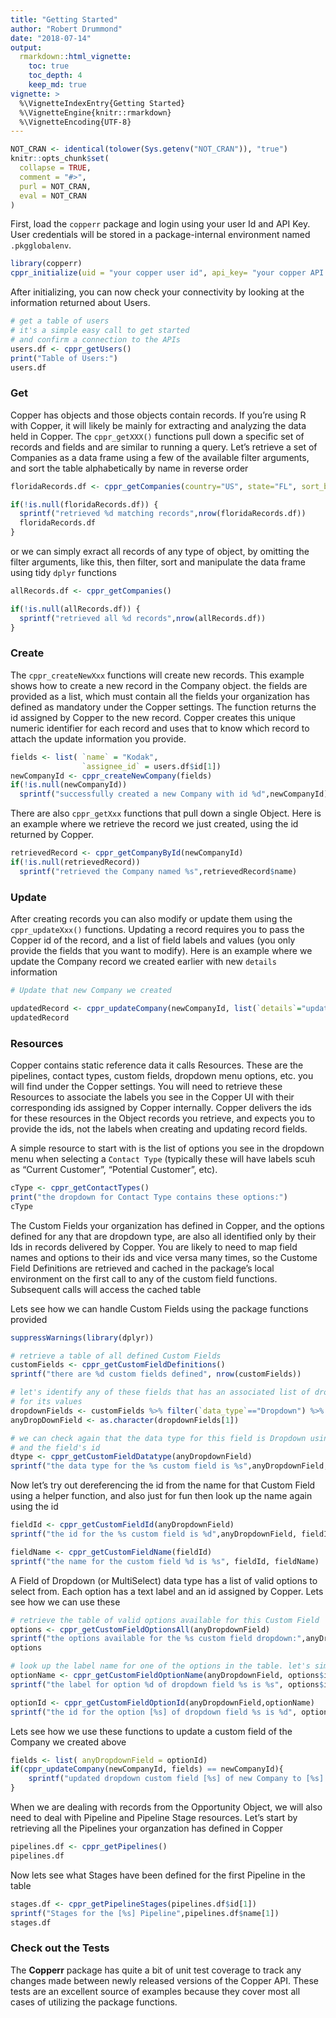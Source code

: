 ```yaml
---
title: "Getting Started"
author: "Robert Drummond"
date: "2018-07-14"
output:
  rmarkdown::html_vignette:
    toc: true
    toc_depth: 4
    keep_md: true
vignette: >
  %\VignetteIndexEntry{Getting Started}
  %\VignetteEngine{knitr::rmarkdown}
  %\VignetteEncoding{UTF-8}
---
```


```r
NOT_CRAN <- identical(tolower(Sys.getenv("NOT_CRAN")), "true")
knitr::opts_chunk$set(
  collapse = TRUE,
  comment = "#>",
  purl = NOT_CRAN,
  eval = NOT_CRAN
)
```

First, load the `copperr` package and login using your user Id and API Key. User credentials will 
be stored in a package-internal environment named `.pkgglobalenv`.

```r
library(copperr)
cppr_initialize(uid = "your copper user id", api_key= "your copper API key", verbose = FALSE)
```

After initializing, you can now check your connectivity by looking at the information returned about Users. 

```r
# get a table of users
# it's a simple easy call to get started 
# and confirm a connection to the APIs
users.df <- cppr_getUsers()
print("Table of Users:")
users.df
```

### Get 
Copper has objects and those objects contain records. If you're using R with Copper, it will likely be mainly for extracting and analyzing the data held in Copper.
The `cppr_getXXX()` functions pull down a specific set of records and fields and are similar to running a query. Let's retrieve a set of Companies as a data frame using a few of the available filter arguments, and sort the table alphabetically by name in reverse order

```r
floridaRecords.df <- cppr_getCompanies(country="US", state="FL", sort_by="name", sort_direction="desc")

if(!is.null(floridaRecords.df)) {
  sprintf("retrieved %d matching records",nrow(floridaRecords.df))
  floridaRecords.df
}
```

or we can simply exract all records of any type of object, by omitting the filter arguments, like this, then filter, sort and manipulate the data frame using tidy `dplyr` functions

```r
allRecords.df <- cppr_getCompanies()

if(!is.null(allRecords.df)) {
  sprintf("retrieved all %d records",nrow(allRecords.df))
}
```

### Create 
The `cppr_createNewXxx` functions will create new records. This example shows how to create a new record in the Company object. the fields are provided as a list, which must contain all the fields your organization has defined as mandatory under the Copper settings. The function returns the id assigned by Copper to the new record. Copper creates this unique numeric identifier for each record and uses that to know which record to attach the update information you provide. 

```r
fields <- list( `name` = "Kodak",
                `assignee_id` = users.df$id[1])
newCompanyId <- cppr_createNewCompany(fields)
if(!is.null(newCompanyId))
  sprintf("successfully created a new Company with id %d",newCompanyId)
```

There are also `cppr_getXxx` functions that pull down a single Object. Here is an example where we
retrieve the record we just created, using the id returned by Copper. 

```r
retrievedRecord <- cppr_getCompanyById(newCompanyId)
if(!is.null(retrievedRecord))
  sprintf("retrieved the Company named %s",retrievedRecord$name)
```

### Update 

After creating records you can also modify or update them using the `cppr_updateXxx()` functions. 
Updating a record requires you to pass the Copper id of the record, and a list of field labels and values (you only provide the fields that you want to modify). Here is an example where we update the Company record we created earlier with new `details` information 

```r
# Update that new Company we created

updatedRecord <- cppr_updateCompany(newCompanyId, list(`details`="updated today"))
updatedRecord
```

### Resources
Copper contains static reference data it calls Resources. These are the pipelines, contact types, custom fields, dropdown menu options, etc. you will find under the Copper settings. You will need to retrieve these Resources to associate the labels you see in the Copper UI with their corresponding ids assigned by Copper internally. Copper delivers the ids for these resources in the Object records you retrieve, and expects you to provide the ids, not the labels when creating and updating record fields.

A simple resource to start with is the list of options you see in the dropdown menu when selecting a `Contact Type` (typically these will have labels scuh as "Current Customer", "Potential Customer", etc).

```r
cType <- cppr_getContactTypes()
print("the dropdown for Contact Type contains these options:")
cType
```

The Custom Fields your organization has defined in Copper, and the options defined for any that are dropdown type, are also all identified only by their Ids in records delivered by Copper. 
You are likely to need to map field names and options to their ids and vice versa many times, so the Custome Field Definitions are retrieved and cached in the package's local environment on the first call to any of the custom field functions. Subsequent calls will access the cached table 

Lets see how we can handle Custom Fields using the package functions provided

```r
suppressWarnings(library(dplyr))

# retrieve a table of all defined Custom Fields
customFields <- cppr_getCustomFieldDefinitions()
sprintf("there are %d custom fields defined", nrow(customFields))

# let's identify any of these fields that has an associated list of dropdown menu options 
# for its values
dropdownFields <- customFields %>% filter(`data_type`=="Dropdown") %>% select(name)
anyDropDownField <- as.character(dropdownFields[1])

# we can check again that the data type for this field is Dropdown using this helper function 
# and the field's id
dtype <- cppr_getCustomFieldDatatype(anyDropdownField)
sprintf("the data type for the %s custom field is %s",anyDropdownField,dtype)
```

Now let's try out dereferencing the id from the name for that Custom Field using a helper function, and also just for fun then look up the name again using the id

```r
fieldId <- cppr_getCustomFieldId(anyDropdownField)
sprintf("the id for the %s custom field is %d",anyDropdownField, fieldId)

fieldName <- cppr_getCustomFieldName(fieldId)
sprintf("the name for the custom field %d is %s", fieldId, fieldName)
```

A Field of Dropdown (or MultiSelect) data type has a list of valid options to select from. Each option has a text label and an id assigned by Copper. Lets see how we can use these

```r
# retrieve the table of valid options available for this Custom Field
options <- cppr_getCustomFieldOptionsAll(anyDropdownField)
sprintf("the options available for the %s custom field dropdown:",anyDropdownField)
options

# look up the label name for one of the options in the table. let's simply take the first
optionName <- cppr_getCustomFieldOptionName(anyDropdownField, options$id[1])
sprintf("the label for option %d of dropdown field %s is %s", options$id[1], anyDropdownField, optionName)

optionId <- cppr_getCustomFieldOptionId(anyDropdownField,optionName)
sprintf("the id for the option [%s] of dropdown field %s is %d", optionName, anyDropdownField, optionId)
```

Lets see how we use these functions to update a custom field of the Company we created above

```r
fields <- list( anyDropdownField = optionId)
if(cppr_updateCompany(newCompanyId, fields) == newCompanyId){
	sprintf("updated dropdown custom field [%s] of new Company to [%s] successfully", anyDropdownField, optionName)
}
```

When we are dealing with records from the Opportunity Object, we will also need to deal with Pipeline and Pipeline Stage resources.
Let's start by retrieving all the Pipelines your organzation has defined in Copper

```r
pipelines.df <- cppr_getPipelines()
pipelines.df
```

Now lets see what Stages have been defined for the first Pipeline in the table

```r
stages.df <- cppr_getPipelineStages(pipelines.df$id[1])
sprintf("Stages for the [%s] Pipeline",pipelines.df$name[1])
stages.df
```


### Check out the Tests

The **Copperr** package has quite a bit of unit test coverage to track any 
changes made between newly released versions of the Copper API. 
These tests are an excellent source of examples because they cover most all cases of 
utilizing the package functions. 
